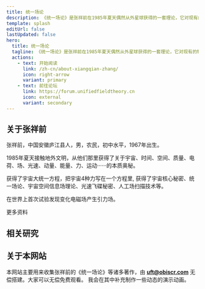 ```yaml
---
title: 统一场论
description: 《统一场论》是张祥前在1985年夏天偶然从外星球获得的一套理论，它对现有的物理学进一步进行了扩充。
template: splash
editUrl: false
lastUpdated: false
hero:
  title: 统一场论
  tagline: 《统一场论》是张祥前在1985年夏天偶然从外星球获得的一套理论，它对现有的物理学进一步进行了扩充。
  actions:
    - text: 开始阅读
      link: /zh-cn/about-xiangqian-zhang/
      icon: right-arrow
      variant: primary
    - text: 前往论坛
      link: https://forum.unifiedfieldtheory.cn
      icon: external
      variant: secondary
---
```




## 关于张祥前

张祥前，中国安徽庐江县人，男，农民，初中水平，1967年出生。

1985年夏天接触地外文明，从他们那里获得了关于宇宙、时间、空间、质量、电荷、场、光速、动量、能量、力、运动······的本质奥秘。

获得了宇宙大统一方程，把宇宙4种力写在一个方程里, 获得了宇宙核心秘密、统一场论、宇宙空间信息场理论、光速飞碟秘密、人工场扫描技术等。

在世界上首次试验发现变化电磁场产生引力场。

<ReadMore>更多资料</ReadMore>

<LinkCard
  title="张祥前的详细信息"
  href="/zh-cn/about-xiangqian-zhang"
/>

<LinkCard
  title="张祥前的视频"
  href="/zh-cn/videos-of-zhang"
/>

## 相关研究

<CardGrid>
	<Card title="学术论文" icon="open-book">
    <LinkCard
      title="纵向电磁波 (LEM) 产生的统一场方程"
      href="/zh-cn/academic-paper/unified-field-equation-generated-by-longitudinal-electromagnetic-lem-waves"
    />
	</Card>
	<Card title="研究试验" icon="puzzle">
    <LinkCard
      title="低电压变化电磁场产生引力场试验"
      href="/zh-cn/research-experiment/generation-of-gravitational-fields-by-low-voltage-varying-electromagnetic-fields"
    />
	</Card>
</CardGrid>

## 关于本网站

本网站主要用来收集张祥前的《统一场论》等诸多著作，由 [**uft@obiscr.com**](mailto:uft@obiscr.com) 无偿搭建。大家可以无偿免费观看。
我会在其中补充制作一些动态的演示动画。
